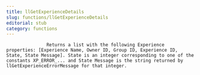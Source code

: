 ```yaml
---
title: llGetExperienceDetails
slug: functions/llGetExperienceDetails
editorial: stub
category: functions
---
```


<LSLFunction name="llGetExperienceDetails"/>



                   Returns a list with the following Experience properties: [Experience Name, Owner ID, Group ID, Experience ID, State, State Message]. State is an integer corresponding to one of the constants XP_ERROR_... and State Message is the string returned by llGetExperienceErrorMessage for that integer.

                
